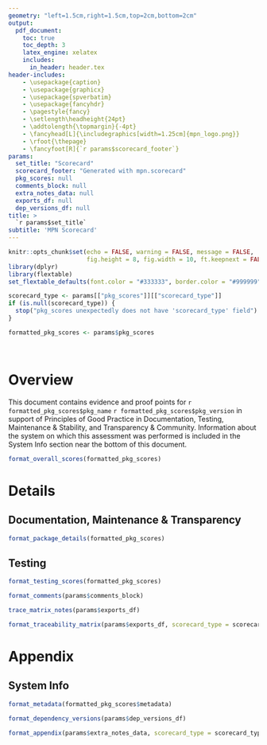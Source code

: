 ```yaml
---
geometry: "left=1.5cm,right=1.5cm,top=2cm,bottom=2cm"
output:
  pdf_document:
    toc: true
    toc_depth: 3
    latex_engine: xelatex
    includes:
      in_header: header.tex
header-includes:
    - \usepackage{caption}
    - \usepackage{graphicx}
    - \usepackage{spverbatim}
    - \usepackage{fancyhdr}
    - \pagestyle{fancy}
    - \setlength\headheight{24pt}
    - \addtolength{\topmargin}{-4pt}
    - \fancyhead[L]{\includegraphics[width=1.25cm]{mpn_logo.png}}
    - \rfoot{\thepage} 
    - \fancyfoot[R]{`r params$scorecard_footer`}
params:
  set_title: "Scorecard"
  scorecard_footer: "Generated with mpn.scorecard"
  pkg_scores: null
  comments_block: null
  extra_notes_data: null
  exports_df: null
  dep_versions_df: null
title: >
  `r params$set_title`
subtitle: 'MPN Scorecard'
---
```


\fontsize{11}{15}
\selectfont

```r
knitr::opts_chunk$set(echo = FALSE, warning = FALSE, message = FALSE,
                      fig.height = 8, fig.width = 10, ft.keepnext = FALSE)
library(dplyr)
library(flextable)
set_flextable_defaults(font.color = "#333333", border.color = "#999999", padding = 4, fonts_ignore = TRUE)

scorecard_type <- params[["pkg_scores"]][["scorecard_type"]]
if (is.null(scorecard_type)) {
  stop("pkg_scores unexpectedly does not have 'scorecard_type' field")
}
```

```r
formatted_pkg_scores <- params$pkg_scores
```

<!-- Remove 'Table x:' prefixes -->
\captionsetup[table]{labelformat=empty}

<br/>

# Overview

This document contains evidence and proof points for `r formatted_pkg_scores$pkg_name` `r formatted_pkg_scores$pkg_version` in support of Principles of Good Practice in Documentation, Testing, Maintenance & Stability, and Transparency & Community. Information about the system on which this assessment was performed is included in the System Info section near the bottom of this document. 

```r
format_overall_scores(formatted_pkg_scores)
```

\newpage

# Details

## Documentation, Maintenance & Transparency
```r
format_package_details(formatted_pkg_scores)
```

## Testing
```r
format_testing_scores(formatted_pkg_scores)
```

\newpage

```r
format_comments(params$comments_block)
```

<!-- Extra notes -->
```r
trace_matrix_notes(params$exports_df)
```

```r
format_traceability_matrix(params$exports_df, scorecard_type = scorecard_type)
```

\newpage

# Appendix

## System Info
```r
format_metadata(formatted_pkg_scores$metadata)
```

```r
format_dependency_versions(params$dep_versions_df)
```

```r
format_appendix(params$extra_notes_data, scorecard_type = scorecard_type)
```



